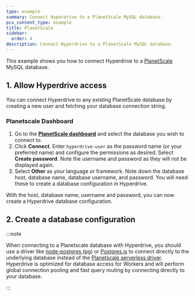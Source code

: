 ```yaml
---
type: example
summary: Connect Hyperdrive to a PlanetScale MySQL database.
pcx_content_type: example
title: PlanetScale
sidebar:
  order: 4
description: Connect Hyperdrive to a PlanetScale MySQL database.
---
```



This example shows you how to connect Hyperdrive to a [PlanetScale](https://planetscale.com/) MySQL database.

## 1. Allow Hyperdrive access

You can connect Hyperdrive to any existing PlanetScale database by creating a new user and fetching your database connection string.

### Planetscale Dashboard

1. Go to the [**PlanetScale dashboard**](https://app.planetscale.com/) and select the database you wish to connect to.
2. Click **Connect**. Enter `hyperdrive-user` as the password name (or your preferred name) and configure the permissions as desired. Select **Create password**. Note the username and password as they will not be displayed again.
3. Select **Other** as your language or framework. Note down the database host, database name, database username, and password. You will need these to create a database configuration in Hyperdrive.

With the host, database name, username and password, you can now create a Hyperdrive database configuration.

## 2. Create a database configuration

<Render file="create-hyperdrive-config-mysql" />

:::note

When connecting to a Planetscale database with Hyperdrive, you should use a driver like [node-postgres (pg)](/hyperdrive/examples/connect-to-postgres/postgres-drivers-and-libraries/node-postgres/) or [Postgres.js](/hyperdrive/examples/connect-to-postgres/postgres-drivers-and-libraries/postgres-js/) to connect directly to the underlying database instead of the [Planetscale serverless driver](https://planetscale.com/docs/tutorials/planetscale-serverless-driver). Hyperdrive is optimized for database access for Workers and will perform global connection pooling and fast query routing by connecting directly to your database.

:::

<Render file="create-hyperdrive-config-mysql-next-steps" />
